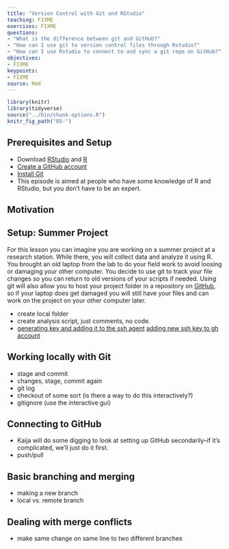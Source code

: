 ```yaml
---
title: "Version Control with Git and RStudio"
teaching: FIXME
exercises: FIXME
questions:
- "What is the difference between git and GitHub?"
- "How can I use git to version control files through Rstudio?"
- "How can I use Rstudio to connect to and sync a git repo on GitHub?"
objectives:
- FIXME
keypoints:
- FIXME
source: Rmd
---
```


```r
library(knitr)
library(tidyverse)
source("../bin/chunk-options.R")
knitr_fig_path("05-")
```

## Prerequisites and Setup

- Download [RStudio](https://www.rstudio.com/products/rstudio/download/) and [R](https://www.r-project.org/)
- [Create a GitHub account](https://github.com/signup?user_email=&source=form-home-signup)
- [Install Git](https://git-scm.com/downloads)
- This episode is aimed at people who have some knowledge of R and RStudio, but you don't have to be an expert.

## Motivation

## Setup: Summer Project

For this lesson you can imagine you are working on a summer project at a research station.
While there, you will collect data and analyze it using R.
You brought an old laptop from the lab to do your field work to avoid loosing or damaging your other computer.
You decide to use git to track your file changes so you can return to old versions of your scripts if needed.
Using git will also allow you to host your project folder in a repository on [GitHub][github], 
so if your laptop does get damaged you will still have your files and can work on the project on your other computer later.



- create local folder
- create analysis script, just comments, no code.
- [generating key and adding it to the ssh agent](https://docs.github.com/en/github/authenticating-to-github/connecting-to-github-with-ssh/generating-a-new-ssh-key-and-adding-it-to-the-ssh-agent) [adding new ssh key to gh account](https://docs.github.com/en/github/authenticating-to-github/connecting-to-github-with-ssh/adding-a-new-ssh-key-to-your-github-account)

## Working locally with Git
- stage and commit
- changes, stage, commit again
- git log
- checkout of some sort (is there a way to do this interactively?)
- gitignore (use the interactive gui)

## Connecting to GitHub
- Kaija will do some digging to look at setting up GitHub secondarily--if it's complicated, we'll just do it first. 
- push/pull

## Basic branching and merging
- making a new branch
- local vs. remote branch

## Dealing with merge conflicts
- make same change on same line to two different branches



[github]: https://github.com/
